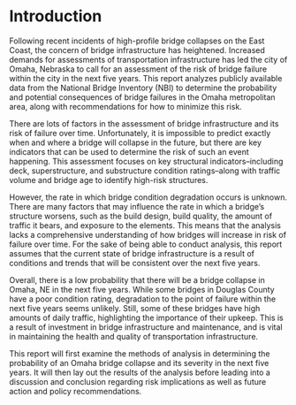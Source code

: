 # Introduction

Following recent incidents of high-profile bridge collapses on the East Coast, the concern of bridge infrastructure has heightened. Increased demands for assessments of transportation infrastructure has led the city of Omaha, Nebraska to call for an assessment of the risk of bridge failure within the city in the next five years. This report analyzes publicly available data from the National Bridge Inventory (NBI) to determine the probability and potential consequences of bridge failures in the Omaha metropolitan area, along with recommendations for how to minimize this risk.

There are lots of factors in the assessment of bridge infrastructure and its risk of failure over time. Unfortunately, it is impossible to predict exactly when and where a bridge will collapse in the future, but there are key indicators that can be used to determine the risk of such an event happening. This assessment focuses on key structural indicators--including deck, superstructure, and substructure condition ratings--along with traffic volume and bridge age to identify high-risk structures.

However, the rate in which bridge condition degradation occurs is unknown. There are many factors that may influence the rate in which a bridge's structure worsens, such as the build design, build quality, the amount of traffic it bears, and exposure to the elements. This means that the analysis lacks a comprehensive understanding of how bridges will increase in risk of failure over time. For the sake of being able to conduct analysis, this report assumes that the current state of bridge infrastructure is a result of conditions and trends that will be consistent over the next five years.

Overall, there is a low probability that there will be a bridge collapse in Omaha, NE in the next five years. While some bridges in Douglas County have a poor condition rating, degradation to the point of failure within the next five years seems unlikely. Still, some of these bridges have high amounts of daily traffic, highlighting the importance of their upkeep. This is a result of investment in bridge infrastructure and maintenance, and is vital in maintaining the health and quality of transportation infrastructure.

This report will first examine the methods of analysis in determining the probability of an Omaha bridge collapse and its severity in the next five years. It will then lay out the results of the analysis before leading into a discussion and conclusion regarding risk implications as well as future action and policy recommendations.